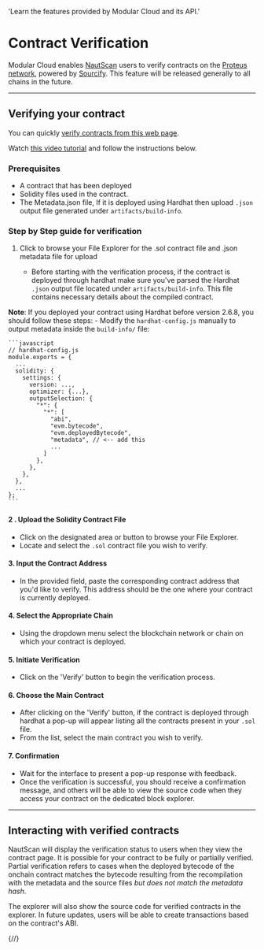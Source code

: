 
  'Learn the features provided by Modular Cloud and its API.'

<HeroPattern />

# Contract Verification 

Modular Cloud enables [NautScan](https://proteus.nautscan.com) users to verify contracts on the [Proteus network](https://docs.nautchain.xyz/nautilus-testnet#goerli), powered by [Sourcify](https://sourcify.dev/). This feature will be released generally to all chains in the future.

---

##  Verifying your contract

You can quickly [verify contracts from this web page](https://contract-verification.vercel.app/).

Watch [this video tutorial](https://youtu.be/RA-z7K21dmk) and follow the instructions below.

### Prerequisites

- A contract that has been deployed 
- Solidity files used in the contract.
- The Metadata.json file, If it is deployed using  Hardhat then upload `.json` output file generated under `artifacts/build-info`.



###  Step by Step guide for verification

1. Click to browse your File Explorer for the .sol contract file and .json metadata file for upload

    - Before starting with the verification process, if the contract is deployed through hardhat make sure you've parsed the Hardhat `.json` output file located under `artifacts/build-info`. This file contains necessary details about the compiled contract.

  **Note**: If you deployed your contract using Hardhat before version 2.6.8, you should follow these steps:
    - Modify the `hardhat-config.js` manually to output metadata inside the `build-info/` file:

    ```javascript
    // hardhat-config.js
    module.exports = {
      ...
      solidity: {
        settings: {
          version: ...,
          optimizer: {...},
          outputSelection: {
            "*": {
              "*": [
                "abi",
                "evm.bytecode",
                "evm.deployedBytecode",
                "metadata", // <-- add this
                ...
              ]
            },
          },
        },
      },
      ...
    };
    ```


####  2 . Upload the Solidity Contract File

- Click on the designated area or button to browse your File Explorer.
- Locate and select the `.sol` contract file you wish to verify.

####  3. Input the Contract Address

- In the provided field, paste the corresponding contract address that you'd like to verify. This address should be the one where your contract is currently deployed.

#### 4. Select the Appropriate Chain

- Using the dropdown menu select the blockchain network or chain on which your contract is deployed.

####  5. Initiate Verification

- Click on the 'Verify' button to begin the verification process.

####  6. Choose the Main Contract

- After clicking on the 'Verify' button, if the contract is deployed through hardhat  a pop-up will appear listing all the contracts present in your `.sol` file.
- From the list, select the main contract you wish to verify.

####  7. Confirmation

- Wait for the interface to present a pop-up response with feedback.
- Once the verification is successful, you should receive a confirmation message, and others will be able to view the source code when they access your contract on the dedicated block explorer.

---

## Interacting with verified contracts

NautScan will display the verification status to users when they view the contract page. It is possible for your contract to be fully or partially verified. Partial verification refers to cases when the deployed bytecode of the onchain contract matches the bytecode resulting from the recompilation with the metadata and the source files _but does not match the metadata hash_.

The explorer will also show the source code for verified contracts in the explorer. In future updates, users will be able to create transactions based on the contract's ABI.

{/*<Guides />*/}
